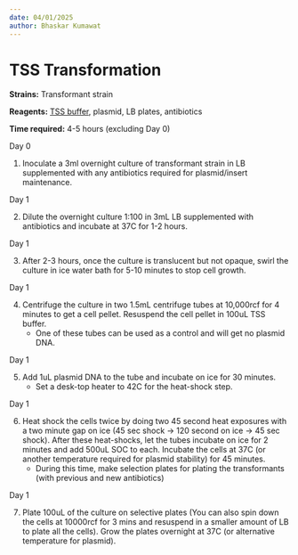 ```yaml
---
date: 04/01/2025
author: Bhaskar Kumawat
---
```


# TSS Transformation {.unnumbered}

**Strains:** Transformant strain

**Reagents:** [TSS buffer](../recipes/tssbuffer.qmd), plasmid, LB plates, antibiotics

**Time required:**  4-5 hours (excluding Day 0)

[Day 0]{.aside}

1. Inoculate a 3ml overnight culture of transformant strain in LB supplemented with any antibiotics required for plasmid/insert maintenance.

[Day 1]{.aside}

2. Dilute the overnight culture 1:100 in 3mL LB supplemented with antibiotics and incubate at 37C for 1-2 hours.

[Day 1]{.aside}

3. After 2-3 hours, once the culture is translucent but not opaque, swirl the culture in ice water bath for 5-10 minutes to stop cell growth.

[Day 1]{.aside}

4. Centrifuge the culture in two 1.5mL centrifuge tubes at 10,000rcf for 4 minutes to get a cell pellet. Resuspend the cell pellet in 100uL TSS buffer. 
    - One of these tubes can be used as a control and will get no plasmid DNA.

[Day 1]{.aside}

5. Add 1uL plasmid DNA to the tube and incubate on ice for 30 minutes.
    - Set a desk-top heater to 42C for the heat-shock step.

[Day 1]{.aside}

6. Heat shock the cells twice by doing two 45 second heat exposures with a two minute gap on ice (45 sec shock $\rightarrow$ 120 second on ice $\rightarrow$ 45 sec shock). After these heat-shocks, let the tubes incubate on ice for 2 minutes and add 500uL SOC to each. Incubate the cells at 37C (or another temperature required for plasmid stability) for 45 minutes.
    - During this time, make selection plates for plating the transformants (with previous and new antibiotics)

[Day 1]{.aside}

7. Plate 100uL of the culture on selective plates (You can also spin down the cells at 10000rcf for 3 mins and resuspend in a smaller amount of LB to plate all the cells). Grow the plates overnight at 37C (or alternative temperature for plasmid).
